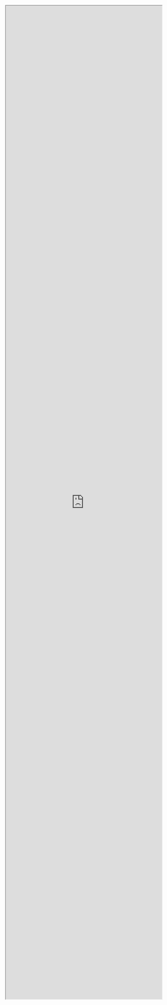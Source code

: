 





:::{.column-screen}

 <iframe src="https://ratnanil.shinyapps.io/shiny-resurvey/" title="Species Richness" style="width: 100%; height: 80vh">
 
 
 </iframe> 

:::